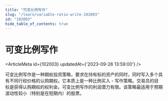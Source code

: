 ```yaml
---
title: "可变比例写作"
slug: "/learn/variable-ratio-write-102003"
id: "102003"
hide_table_of_contents: true
---
```



# 可变比例写作

<ArticleMeta id={102003} updatedAt={'2023-09-26 13:59:00'} />
<div className='border-solid border-b border-t-0 my-4 border-[var(--ifm-color-gray-300)]' />

可变比例写作是一种期权投资策略，要求在持有标的资产的同时，同时写入多个具有不同行权价格的认购期权。它本质上是一种比例买入 - 写作策略。交易员的目标是获得认购期权的权利金。可变比例写作的利润潜力有限。该策略最适用于预期波动性较小（特别是在短期内）的股票。
